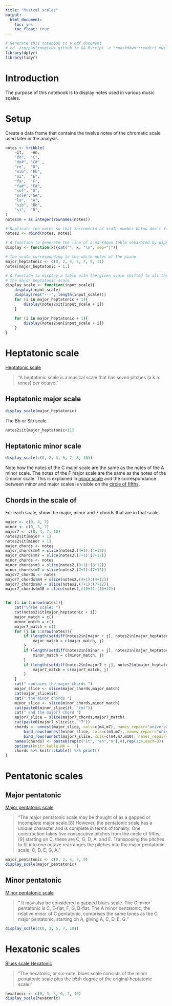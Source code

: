 ```yaml
---
title: "Musical scales"
output: 
  html_document: 
    toc: yes
    toc_float: true
---
```



```r
# Generate this notebook to a pdf document
# cd ~/rp/paulrougieux.github.io && Rscript -e "rmarkdown::render('musical_scales.Rmd', 'pdf_document')"
library(dplyr)
library(tidyr)
```

# Introduction

The purpose of this notebook is to display notes used in various music
scales.


# Setup

Create a data frame that contains the twelve notes of the chromatic scale used later in the analysis.

```r
notes <- tribble(
    ~it,   ~en, 
    "do",  "C",
    "do#", "C#" ,
    "re",  "D",
    "mib", "Eb",
    "mi",  "E",
    "fa",  "F",
    "fa#", "F#",
    "sol", "G",
    "sol#","G#",
    "la",  "A",
    "sib", "Bb",
    "si",  "B",
)
notes$n = as.integer(rownames(notes))

# Duplicate the notes so that increments of scale number below don't fall out of the range.
notes2 <- rbind(notes, notes)

# A function to generate the line of a markdown table separated by pipes "|"
display <- function(x){cat("", x, "\n", sep="|")}

# The scale corresponding to the white notes of the piano
major_heptatonic <- c(0, 2, 4, 5, 7, 9, 11)
notes[major_heptatonic + 1,]

# A function to display a table with the given scale shifted to all the note of
# the major heptatonic scale
display_scale <- function(input_scale){
    display(input_scale)
    display(rep("---", length(input_scale)))
    for (i in major_heptatonic + 1){
        display(notes2$it[input_scale + i])
    }

    for (i in major_heptatonic + 1){
        display(notes2$en[input_scale + i])
    }
}
```

# Heptatonic scale

[Heptatonic scale](https://en.wikipedia.org/wiki/Heptatonic_scale)

> "A heptatonic scale is a musical scale that has seven pitches (a.k.a. tones)
> per octave. "

## Heptatonic major scale

```r
display_scale(major_heptatonic)
```

The Bb or Sib scale
```r
notes2$it[major_heptatonic+11]
```

## Heptatonic minor scale

```r
display_scale(c(0, 2, 3, 5, 7, 8, 10))
```

Note how the notes of the C major scale are the same as the notes of the A
minor scale. The notes of the F major scale are the same as the notes of the D
minor scale. This is explained in [minor
scale](https://en.wikipedia.org/wiki/Minor_scale) and the correspondance
between minor and major scales is visible on the [circle of
fifths](https://en.wikipedia.org/wiki/Circle_of_fifths).


## Chords in the scale of

For each scale, show the major, minor and 7 chords that are in that scale.

```r
major <- c(0, 4, 7)
minor <- c(0, 3, 7)
major7 <- c(0, 4, 7, 10)
notes2$it[major + 1]
notes2$it[minor + 1]
major_chords <- notes
major_chords$m4 = slice(notes2,(4+1):(4+12))
major_chords$m7 = slice(notes2,(7+1):(7+12))
minor_chords <- notes
minor_chords$m3 = slice(notes2,(3+1):(3+12))
minor_chords$m7 = slice(notes2,(7+1):(7+12))
major7_chords <- notes
major7_chords$m4 = slice(notes2,(4+1):(4+12))
major7_chords$m7 = slice(notes2,(7+1):(7+12))
major7_chords$m10 = slice(notes2,(10+1):(10+12))


for (i in 1:nrow(notes)){
    cat("\nThe scale: ")
    cat(notes2$it[major_heptatonic + i])
    major_match = c()
    minor_match = c()
    major7_match = c()
    for (j in 1:nrow(notes)){
        if (length(setdiff(notes2$n[major + j], notes2$n[major_heptatonic + i])) == 0L){
            major_match = c(major_match, j)
        }
        if (length(setdiff(notes2$n[minor + j], notes2$n[major_heptatonic + i])) == 0L){
            minor_match = c(minor_match, j)
        }
        if (length(setdiff(notes2$n[major7 + j], notes2$n[major_heptatonic + i])) == 0L){
            major7_match = c(major7_match, j)
        }
    }
    cat(" contains the major chords ")
    major_slice <- slice(major_chords,major_match)
    cat(major_slice$it)
    cat(" the minor chords ")
    minor_slice <- slice(minor_chords,minor_match)
    cat(paste0(minor_slice$it, "(m)"))
    cat(" and the major7 chord ")
    major7_slice = slice(major7_chords,major7_match)
    cat(paste0(major7_slice$it, "7"))
    chords <- unnest(major_slice, cols=c(m4,m7), names_repair="universal") %>%
        bind_rows(unnest(minor_slice, cols=c(m3,m7), names_repair="universal")) %>%
        bind_rows(unnest(major7_slice, cols=c(m4,m7,m10), names_repair="universal"))
    names(chords) <- paste0(rep(c("it", "en","n"),4),rep(1:4,each=3))
    options(knitr.kable.NA = '')
    chords %>% knitr::kable() %>% print()
}

```


# Pentatonic scales

## Major pentatonic

[Major pentatonic scale](https://en.wikipedia.org/wiki/Pentatonic_scale#Major_pentatonic_scale)

> "The major pentatonic scale may be thought of as a gapped or incomplete major
> scale.[8] However, the pentatonic scale has a unique character and is
> complete in terms of tonality. One construction takes five consecutive
> pitches from the circle of fifths;[9] starting on C, these are C, G, D, A,
> and E. Transposing the pitches to fit into one octave rearranges the pitches
> into the major pentatonic scale: C, D, E, G, A."


```r
major_pentatonic <- c(0, 2, 4, 7, 9)
display_scale(major_pentatonic)
```

## Minor pentatonic

[Minor pentatonic
scale](https://en.wikipedia.org/wiki/Pentatonic_scale#Minor_pentatonic_scale)

> " It may also be considered a gapped blues scale. The C minor pentatonic
> is C, E-flat, F, G, B-flat. The A minor pentatonic, the relative minor of C
> pentatonic, comprises the same tones as the C major pentatonic, starting on
> A, giving A, C, D, E, G."

```r
display_scale(c(0, 3, 5, 7, 10))
```


# Hexatonic scales

[Blues scale Hexatonic](https://en.wikipedia.org/wiki/Blues_scale#Hexatonic)

> "The hexatonic, or six-note, blues scale consists of the minor pentatonic
> scale plus the b5th degree of the original heptatonic scale." 

```r
hexatonic <- c(0, 3, 5, 6, 7, 10)
display_scale(hexatonic)
```

